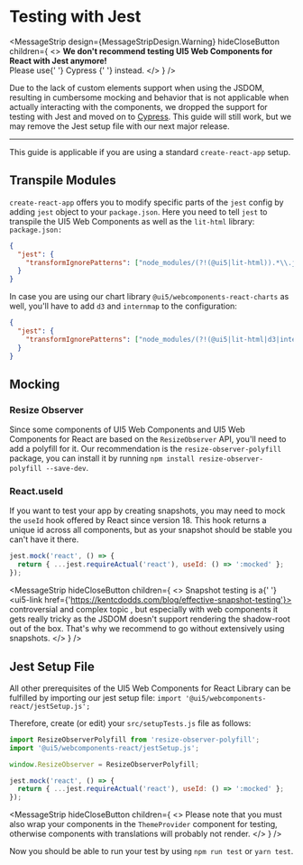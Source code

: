 
<Meta title="Testing with Jest" />

# Testing with Jest

<MessageStrip
  design={MessageStripDesign.Warning}
  hideCloseButton
  children={
    <>
      <b>We don't recommend testing UI5 Web Components for React with Jest anymore!</b>
      <br />
      Please use{' '}
      <ui5-link href="https://sap.github.io/ui5-webcomponents-react/?path=/docs/testing-with-cypress-setup--docs">
        Cypress
      </ui5-link>{' '}
      instead.
    </>
  }
/>

Due to the lack of custom elements support when using the JSDOM, resulting in cumbersome mocking and behavior that is not applicable when actually interacting with the components, we dropped the support for testing with Jest and moved on to [Cypress](https://sap.github.io/ui5-webcomponents-react/?path=/docs/testing-with-cypress-setup--docs). This guide will still work, but we may remove the Jest setup file with our next major release.

---

This guide is applicable if you are using a standard `create-react-app` setup.

<TableOfContent />

## Transpile Modules

`create-react-app` offers you to modify specific parts of the `jest` config by adding `jest` object to your `package.json`.
Here you need to tell `jest` to transpile the UI5 Web Components as well as the `lit-html` library:<br />
`package.json:`

```json
{
  "jest": {
    "transformIgnorePatterns": ["node_modules/(?!(@ui5|lit-html)).*\\.js$"]
  }
}
```

In case you are using our chart library `@ui5/webcomponents-react-charts` as well, you'll have to add `d3` and `internmap` to the configuration:

```json
{
  "jest": {
    "transformIgnorePatterns": ["node_modules/(?!(@ui5|lit-html|d3|internmap)).*\\.js$"]
  }
}
```

## Mocking

### Resize Observer

Since some components of UI5 Web Components and UI5 Web Components for React are based on the `ResizeObserver` API, you'll need to add a polyfill for it.
Our recommendation is the `resize-observer-polyfill` package, you can install it by running `npm install resize-observer-polyfill --save-dev`.

### React.useId

If you want to test your app by creating snapshots, you may need to mock the `useId` hook offered by React since version 18.
This hook returns a unique id across all components, but as your snapshot should be stable you can't have it there.

```js
jest.mock('react', () => {
  return { ...jest.requireActual('react'), useId: () => ':mocked' };
});
```

<MessageStrip
  hideCloseButton
  children={
    <>
      Snapshot testing is a{' '}
      <ui5-link href={'https://kentcdodds.com/blog/effective-snapshot-testing'}>
        controversial and complex topic
      </ui5-link>
      , but especially with web components it gets really tricky as the JSDOM doesn't support rendering the shadow-root out
      of the box. That's why we recommend to go without extensively using snapshots.
    </>
  }
/>

## Jest Setup File

All other prerequisites of the UI5 Web Components for React Library can be fulfilled by importing our jest setup file:
`import '@ui5/webcomponents-react/jestSetup.js';`

Therefore, create (or edit) your `src/setupTests.js` file as follows:

```js
import ResizeObserverPolyfill from 'resize-observer-polyfill';
import '@ui5/webcomponents-react/jestSetup.js';

window.ResizeObserver = ResizeObserverPolyfill;

jest.mock('react', () => {
  return { ...jest.requireActual('react'), useId: () => ':mocked' };
});
```

<MessageStrip
  hideCloseButton
  children={
    <>
      Please note that you must also wrap your components in the `ThemeProvider` component for testing, otherwise
      components with translations will probably not render.
    </>
  }
/>

Now you should be able to run your test by using `npm run test` or `yarn test`.

<div style={{ height: 'var(--_ui5_bar_base_height)' }} />
<Footer style={{ position: 'fixed', bottom: 0, zIndex: 2, maxHeight: 'var(--_ui5_bar_base_height)' }} />

